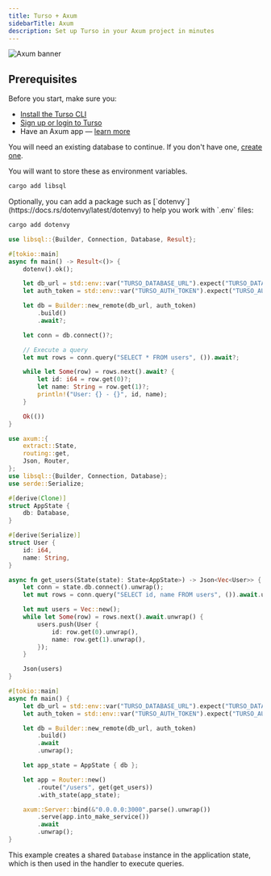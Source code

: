 ```yaml
---
title: Turso + Axum
sidebarTitle: Axum
description: Set up Turso in your Axum project in minutes
---
```


![Axum banner](/images/guides/axum-banner.png)

## Prerequisites

Before you start, make sure you:

- [Install the Turso CLI](/cli/installation)
- [Sign up or login to Turso](/cli/authentication#signup)
- Have an Axum app &mdash; [learn more](https://github.com/tokio-rs/axum)

<Steps>

<Step title="Retrieve database credentials">

You will need an existing database to continue. If you don't have one, [create one](/quickstart).

<Snippet file="retrieve-database-credentials.mdx" />

<Info>You will want to store these as environment variables.</Info>

</Step>

<Step title="Add the libsql crate to the project">

```sh
cargo add libsql
```

<Note>
Optionally, you can add a package such as [`dotenvy`](https://docs.rs/dotenvy/latest/dotenvy) to help you work with `.env` files:

```sh
cargo add dotenvy
```

</Note>

</Step>

<Step title="Execute SQL">

```rust
use libsql::{Builder, Connection, Database, Result};

#[tokio::main]
async fn main() -> Result<()> {
    dotenv().ok();

    let db_url = std::env::var("TURSO_DATABASE_URL").expect("TURSO_DATABASE_URL must be set");
    let auth_token = std::env::var("TURSO_AUTH_TOKEN").expect("TURSO_AUTH_TOKEN must be set");

    let db = Builder::new_remote(db_url, auth_token)
        .build()
        .await?;

    let conn = db.connect()?;

    // Execute a query
    let mut rows = conn.query("SELECT * FROM users", ()).await?;

    while let Some(row) = rows.next().await? {
        let id: i64 = row.get(0)?;
        let name: String = row.get(1)?;
        println!("User: {} - {}", id, name);
    }

    Ok(())
}
```

</Step>

<Step title="Use in an Axum handler">

```rust
use axum::{
    extract::State,
    routing::get,
    Json, Router,
};
use libsql::{Builder, Connection, Database};
use serde::Serialize;

#[derive(Clone)]
struct AppState {
    db: Database,
}

#[derive(Serialize)]
struct User {
    id: i64,
    name: String,
}

async fn get_users(State(state): State<AppState>) -> Json<Vec<User>> {
    let conn = state.db.connect().unwrap();
    let mut rows = conn.query("SELECT id, name FROM users", ()).await.unwrap();

    let mut users = Vec::new();
    while let Some(row) = rows.next().await.unwrap() {
        users.push(User {
            id: row.get(0).unwrap(),
            name: row.get(1).unwrap(),
        });
    }

    Json(users)
}

#[tokio::main]
async fn main() {
    let db_url = std::env::var("TURSO_DATABASE_URL").expect("TURSO_DATABASE_URL must be set");
    let auth_token = std::env::var("TURSO_AUTH_TOKEN").expect("TURSO_AUTH_TOKEN must be set");

    let db = Builder::new_remote(db_url, auth_token)
        .build()
        .await
        .unwrap();

    let app_state = AppState { db };

    let app = Router::new()
        .route("/users", get(get_users))
        .with_state(app_state);

    axum::Server::bind(&"0.0.0.0:3000".parse().unwrap())
        .serve(app.into_make_service())
        .await
        .unwrap();
}
```

This example creates a shared `Database` instance in the application state, which is then used in the handler to execute queries.

</Step>

</Steps>
